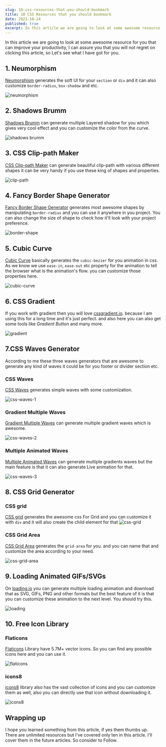 ```yaml
---
slug: 10-css-resources-that-you-should-bookmark
title: 10 CSS Resources that you should bookmark
date: 2021-10-24
published: true
excerpt: In this article we are going to look at some awesome resource for you that can improve your productivity.
---
```


In this article we are going to look at some awesome resource for you that can improve your productivity, I can assure you that you will not regret on clicking this article, so Let's see what I have got for you.

## 1. Neumorphism

[Neumorphism](https://neumorphism.io/) generates the soft UI for your `section` or `div` and it can also customize `border-radius`, `box-shadow` and etc.

![neumorphism](https://i.imgur.com/9Azvowr.png)

## 2. Shadows Brumm

[Shadows Brumm](https://shadows.brumm.af/) can generate multiple Layered shadow for you which gives very cool effect and you can customize the color from the curve.

![shadows brumm](https://i.imgur.com/2wiFPyS.png)

## 3. CSS Clip-path Maker

[CSS Clip-path Maker](https://bennettfeely.com/clippy/) can generate beautiful clip-path with various different shapes it can be very handy if you use these king of shapes and properties.

![clip-path](https://i.imgur.com/RHi4NE3.png)

## 4. Fancy Border Shape Generator

[Fancy Border Shape Generator](https://9elements.github.io/fancy-border-radius/) generates most awesome shapes by manipulating `border-radius` and you can use it anywhere in you project. You can also change the size of shape to check how it'll look with your project preference.

![border-shape](https://i.imgur.com/Mi3hNOb.png)

## 5. Cubic Curve

[Cubic Curve](https://cubic-bezier.com/) basically generates the `cubic-bezier` for you animation in css. As we know we use `ease-in`, `ease-out` etc property for the animation to tell the browser what is the animation's flow. you can customize those properties here.

![cubic-curve](https://i.imgur.com/RdpTDJl.png)

## 6. CSS Gradient

If you work with gradient then you will love [cssgradient.io](https://cssgradient.io/). because I am using this for a long time and it's just perfect. and also here you can also get some tools like _Gradient Button_ and many more.

![gradient](https://i.imgur.com/GXQ30rQ.png)

## 7.CSS Waves Generator

According to me these three waves generators that are awesome to generate any kind of waves it could be for you footer or divider section etc.

### CSS Waves

[CSS Waves](https://getwaves.io/) generates simple waves with some customization.

![css-waves-1](https://i.imgur.com/SIACH2I.png)

### Gradient Multiple Waves

[Gradient Multiple Waves](https://www.softr.io/tools/svg-wave-generator) can generate multiple gradient waves which is awesome.

![css-waves-2](https://i.imgur.com/BKLsLsw.png)

### Multiple Animated Waves

[Multiple Animated Waves](https://svgwave.in/) can generate multiple gradients waves but the main feature is that it can also generate Live animation for that.

![css-waves-3](https://i.imgur.com/Qj9Fcft.png)

## 8. CSS Grid Generator

### CSS grid

[CSS grid](https://cssgrid-generator.netlify.app/) generates the awesome css For Grid and you can customize it with `div` and it will also create the child element for that
![css-grid](https://i.imgur.com/SkTnHrb.png)

### CSS Grid Area

[CSS Grid Area](https://grid.layoutit.com/) generates the `grid-area` for you. and you can name that and customize the area according to your need.

![css-grid-area](https://i.imgur.com/Bl6WXfY.png)

## 9. Loading Animated GIFs/SVGs

On [loading.io](https://loading.io/) you can generate multiple loading animation and download that as SVG, GIFs, PNG and other formats but the best feature of it is that you can customize these animation to the next level. You should try this.

![loading](https://i.imgur.com/qApN28O.png)

## 10. Free Icon Library

### Flaticons

[Flaticons](https://www.flaticon.com/) Library have 5.7M+ vector icons. So you can find any possible icons here and you can use it.

![flaticons](https://i.imgur.com/lm8Tz78.png)

### icons8

[icons8](https://icons8.com/) library also has the vast collection of icons and you can customize them as well, also you can directly use that icon without downloading it.

![icons8](https://i.imgur.com/8gyhKQb.png)

## Wrapping up

I hope you learned something from this article, if yes them thumbs up. There are unlimited resources but I've covered only ten in this article. I'll cover them in the future articles. So consider to Follow.
